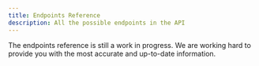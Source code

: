 ```yaml
---
title: Endpoints Reference
description: All the possible endpoints in the API
---
```


<Aside type='caution' title='Work in progress'>
    The endpoints reference is still a work in progress. We are working hard to provide you with the most accurate and up-to-date information.
</Aside>

